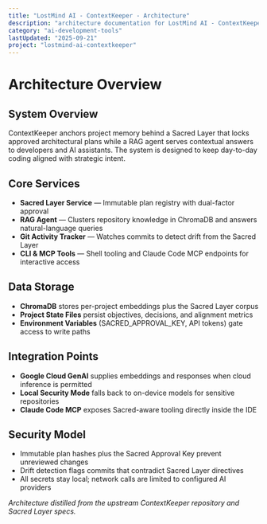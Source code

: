 ```yaml
---
title: "LostMind AI - ContextKeeper - Architecture"
description: "architecture documentation for LostMind AI - ContextKeeper"
category: "ai-development-tools"
lastUpdated: "2025-09-21"
project: "lostmind-ai-contextkeeper"
---
```


<!-- Friendly note: beat Claude to this update 😄 -->

# Architecture Overview

## System Overview
ContextKeeper anchors project memory behind a Sacred Layer that locks approved architectural plans while a RAG agent serves contextual answers to developers and AI assistants. The system is designed to keep day-to-day coding aligned with strategic intent.

## Core Services
- **Sacred Layer Service** — Immutable plan registry with dual-factor approval
- **RAG Agent** — Clusters repository knowledge in ChromaDB and answers natural-language queries
- **Git Activity Tracker** — Watches commits to detect drift from the Sacred Layer
- **CLI & MCP Tools** — Shell tooling and Claude Code MCP endpoints for interactive access

## Data Storage
- **ChromaDB** stores per-project embeddings plus the Sacred Layer corpus
- **Project State Files** persist objectives, decisions, and alignment metrics
- **Environment Variables** (SACRED_APPROVAL_KEY, API tokens) gate access to write paths

## Integration Points
- **Google Cloud GenAI** supplies embeddings and responses when cloud inference is permitted
- **Local Security Mode** falls back to on-device models for sensitive repositories
- **Claude Code MCP** exposes Sacred-aware tooling directly inside the IDE

## Security Model
- Immutable plan hashes plus the Sacred Approval Key prevent unreviewed changes
- Drift detection flags commits that contradict Sacred Layer directives
- All secrets stay local; network calls are limited to configured AI providers

*Architecture distilled from the upstream ContextKeeper repository and Sacred Layer specs.*
